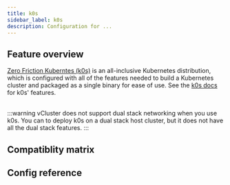 ```yaml
---
title: k0s
sidebar_label: k0s
description: Configuration for ...
---
```




## Feature overview

[Zero Friction Kuberntes (k0s)](https://k0sproject.io/) is an all-inclusive Kubernetes distribution, which is configured with all of the features needed to build a Kubernetes cluster and packaged as a single binary for ease of use. See the [k0s docs](https://docs.k0sproject.io/) for k0s' features.

<br />
:::warning
vCluster does not support dual stack networking when you use k0s. You can to deploy k0s on a dual stack host cluster, but it does not have all the dual stack features.
:::

## Compatiblity matrix

<K0sCompat/>

## Config reference

<DistroK0s/>